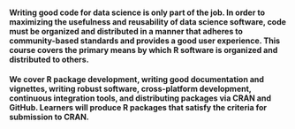 #### Writing good code for data science is only part of the job. In order to maximizing the usefulness and reusability of data science software, code must be organized and distributed in a manner that adheres to community-based standards and provides a good user experience. This course covers the primary means by which R software is organized and distributed to others.

#### We cover R package development, writing good documentation and vignettes, writing robust software, cross-platform development, continuous integration tools, and distributing packages via CRAN and GitHub. Learners will produce R packages that satisfy the criteria for submission to CRAN.
 
